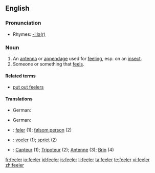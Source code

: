 ==English==

===Pronunciation===
*Rhymes: [[Rhymes:English:-iːlə(r)|-iːlə(r)]]

===Noun===
{{en-noun}}

# An [[antenna]] or [[appendage]] used for [[feel]]ing, esp. on an [[insect]].
# Someone or something that [[feel]]s.

====Related terms====
*[[put out feelers]]

====Translations====
{{trans-top|an antenna or appendage used for feeling, esp. on an insect}}
* German: {{t+|de|Fühler|m}}
{{trans-mid}}
{{trans-bottom}}

{{trans-top|someone or something that feels}}
* German: {{t+|de|Fühler|m}}
{{trans-mid}}
{{trans-bottom}}

{{checktrans-top}}
* {{ttbc|Danish}}: [[føler]] {{c}} (1); [[følsom person]] {{c}} (2)
* {{ttbc|Dutch}}: [[voeler]] {{c}} (1); [[spriet]] {{c}} (2)
{{checktrans-mid}}
* {{ttbc|French}}: [[Capteur]] {{c}} (1); [[Tripoteur]] {{c}} (2); [[Antenne]] {{c}} (3); [[Brin]] {{c}} (4)
{{checktrans-bottom}}

[[fr:feeler]]
[[io:feeler]]
[[id:feeler]]
[[is:feeler]]
[[li:feeler]]
[[ta:feeler]]
[[te:feeler]]
[[vi:feeler]]
[[zh:feeler]]